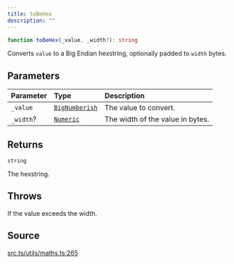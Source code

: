 ```yaml
---
title: toBeHex
description: ""
---
```


```ts
function toBeHex(_value, _width?): string
```

Converts `value` to a Big Endian hexstring, optionally padded to
 `width` bytes.

## Parameters

| Parameter | Type | Description |
| :------ | :------ | :------ |
| `_value` | [`BigNumberish`](/content/type-aliases/BigNumberish.mdx) | The value to convert. |
| `_width`? | [`Numeric`](/content/type-aliases/Numeric.mdx) | The width of the value in bytes. |

## Returns

`string`

The hexstring.

## Throws

If the value exceeds the width.

## Source

[src.ts/utils/maths.ts:265](https://github.com/dominant-strategies/quais-6.js/blob/3f482dd134064d41657ff7dc9ba8162f741c9c83/src.ts/utils/maths.ts#L265)
